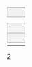 {| class="bracket" cellpadding=0 cellspacing=0 style="font-size: 90%; margin:1em 2em 1em 1em;"
| colspan="7" style="text-align:center;border:1px solid #aaa;background-color:#f2f2f2;" |'''{{{RD1|決賽}}}'''
|-
| width=25 height=7|
| width={{{team-width|150}}}|
| width={{{score-width|12}}}|
| width={{{score-width|12}}}|
| width={{{score-width|12}}}|
| width={{{score-width|12}}}|
| width={{{score-width|12}}}|
| width=5|
| width=5|
| width=5 height=7|
|-
|-
| style="text-align:center;background-color:#f2f2f2;border-width:1px 1px 0px 1px; border-style:solid; border-color:#aaa #aaa #aaa #aaa;"| {{{RD1-seed01|&nbsp;}}}
| style="border-width:1px 0px 0px 1px; border-style:solid; border-color:#aaa #aaa #aaa #aaa;background-color:#f9f9f9;" | &nbsp;{{{RD1-team01|&nbsp;}}}
| style="text-align:center;border-width: 1px 1px 0px 1px; border-style:solid; border-color:#aaa #aaa #aaa #aaa;background-color:#f9f9f9;" |{{{RD1-score01-1|&nbsp;}}}
| style="text-align:center;border-width: 1px 1px 0px 0px; border-style:solid; border-color:#aaa #aaa #aaa #aaa;background-color:#f9f9f9;" |{{{RD1-score01-2|&nbsp;}}}
| style="text-align:center;border-width: 1px 1px 0px 0px; border-style:solid; border-color:#aaa #aaa #aaa #aaa;background-color:#f9f9f9;" |{{{RD1-score01-3|&nbsp;}}}
| style="text-align:center;border-width: 1px 1px 0px 0px; border-style:solid; border-color:#aaa #aaa #aaa #aaa;background-color:#f9f9f9;" |{{{RD1-score01-4|&nbsp;}}}
| style="text-align:center;border-width: 1px 1px 0px 0px; border-style:solid; border-color:#aaa #aaa #aaa #aaa;background-color:#f9f9f9;" |{{{RD1-score01-5|&nbsp;}}}
|-
| style="text-align:center;background-color:#f2f2f2;border-width:1px; border-style:solid; border-color:#aaa #aaa #aaa #aaa;"| {{{RD1-seed02|&nbsp;}}}
| style="border-width:1px 0px 1px 1px; border-style:solid; border-color:#aaa #aaa #aaa #aaa;background-color:#f9f9f9;" | &nbsp;{{{RD1-team02|&nbsp;}}}
| style="text-align:center;border-width: 1px 1px 1px 1px; border-style:solid; border-color:#aaa #aaa #aaa #aaa;background-color:#f9f9f9;" |{{{RD1-score02-1|&nbsp;}}}
| style="text-align:center;border-width: 1px 1px 1px 0px; border-style:solid; border-color:#aaa #aaa #aaa #aaa;background-color:#f9f9f9;" |{{{RD1-score02-2|&nbsp;}}}
| style="text-align:center;border-width: 1px 1px 1px 0px; border-style:solid; border-color:#aaa #aaa #aaa #aaa;background-color:#f9f9f9;" |{{{RD1-score02-3|&nbsp;}}}
| style="text-align:center;border-width: 1px 1px 1px 0px; border-style:solid; border-color:#aaa #aaa #aaa #aaa;background-color:#f9f9f9;" |{{{RD1-score02-4|&nbsp;}}}
| style="text-align:center;border-width: 1px 1px 1px 0px; border-style:solid; border-color:#aaa #aaa #aaa #aaa;background-color:#f9f9f9;" |{{{RD1-score02-5|&nbsp;}}}
|-
|}<noinclude>{{template doc}} [[Category:對陣形勢圖模板|2]]</noinclude>